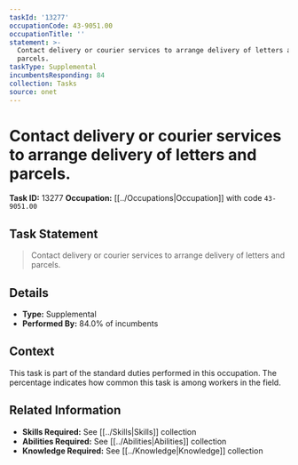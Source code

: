 ```yaml
---
taskId: '13277'
occupationCode: 43-9051.00
occupationTitle: ''
statement: >-
  Contact delivery or courier services to arrange delivery of letters and
  parcels.
taskType: Supplemental
incumbentsResponding: 84
collection: Tasks
source: onet
---
```

# Contact delivery or courier services to arrange delivery of letters and parcels.

**Task ID:** 13277
**Occupation:** [[../Occupations|Occupation]] with code `43-9051.00`

## Task Statement

> Contact delivery or courier services to arrange delivery of letters and parcels.

## Details

- **Type:** Supplemental
- **Performed By:** 84.0% of incumbents

## Context

This task is part of the standard duties performed in this occupation. The percentage indicates how common this task is among workers in the field.

## Related Information

- **Skills Required:** See [[../Skills|Skills]] collection
- **Abilities Required:** See [[../Abilities|Abilities]] collection
- **Knowledge Required:** See [[../Knowledge|Knowledge]] collection
